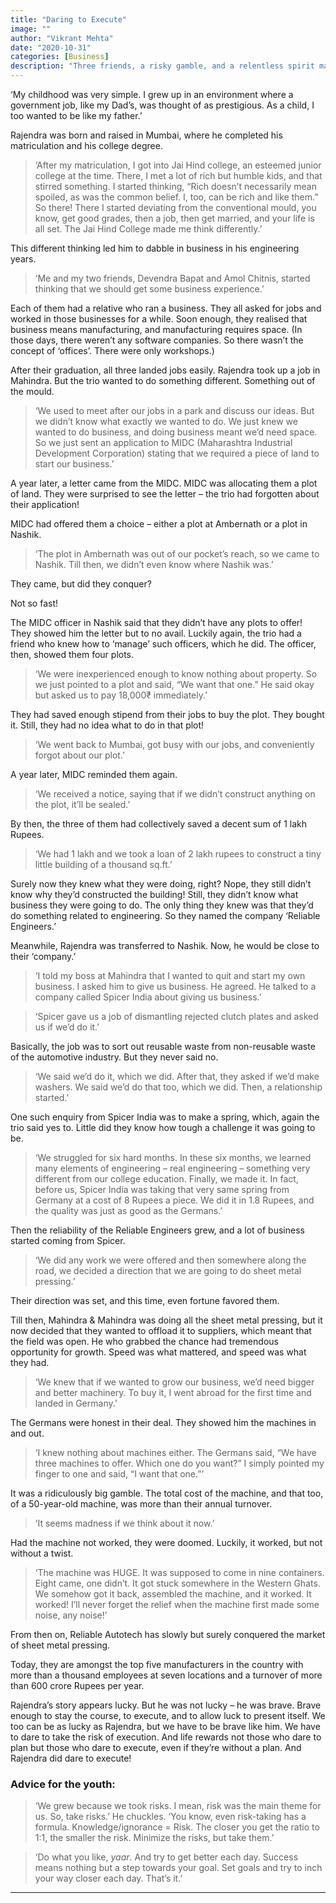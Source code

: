 ```yaml
---
title: "Daring to Execute"
image: ""
author: "Vikrant Mehta"
date: "2020-10-31"
categories: [Business]
description: "Three friends, a risky gamble, and a relentless spirit made Reliable Engineers India's top engineering companies. Rajendra's business journey is one that only a few will dare to try."
---
```


'My childhood was very simple. I grew up in an environment where a government job, like my Dad's, was thought of as prestigious. As a child, I too wanted to be like my father.'

Rajendra was born and raised in Mumbai, where he completed his matriculation and his college degree.

> 'After my matriculation, I got into Jai Hind college, an esteemed junior college at the time. There, I met a lot of rich but humble kids, and that stirred something. I started thinking, “Rich doesn't necessarily mean spoiled, as was the common belief. I, too, can be rich and like them.” So there! There I started deviating from the conventional mould, you know, get good grades, then a job, then get married, and your life is all set. The Jai Hind College made me think differently.'

This different thinking led him to dabble in business in his engineering years.

> 'Me and my two friends, Devendra Bapat and Amol Chitnis, started thinking that we should get some business experience.'

Each of them had a relative who ran a business. They all asked for jobs and worked in those businesses for a while. Soon enough, they realised that business means manufacturing, and manufacturing requires space. (In those days, there weren't any software companies. So there wasn't the concept of 'offices'. There were only workshops.)

After their graduation, all three landed jobs easily. Rajendra took up a job in Mahindra. But the trio wanted to do something different. Something out of the mould.

> 'We used to meet after our jobs in a park and discuss our ideas. But we didn't know what exactly we wanted to do. We just knew we wanted to do business, and doing business meant we'd need space. So we just sent an application to MIDC (Maharashtra Industrial Development Corporation) stating that we required a piece of land to start our business.'

A year later, a letter came from the MIDC. MIDC was allocating them a plot of land. They were surprised to see the letter – the trio had forgotten about their application!

MIDC had offered them a choice – either a plot at Ambernath or a plot in Nashik.

> 'The plot in Ambernath was out of our pocket's reach, so we came to Nashik. Till then, we didn't even know where Nashik was.'

They came, but did they conquer?

Not so fast!

The MIDC officer in Nashik said that they didn't have any plots to offer! They showed him the letter but to no avail. Luckily again, the trio had a friend who knew how to 'manage' such officers, which he did. The officer, then, showed them four plots.

> 'We were inexperienced enough to know nothing about property. So we just pointed to a plot and said, “We want that one.” He said okay but asked us to pay 18,000₹ immediately.'

They had saved enough stipend from their jobs to buy the plot. They bought it. Still, they had no idea what to do in that plot!

> 'We went back to Mumbai, got busy with our jobs, and conveniently forgot about our plot.'

A year later, MIDC reminded them again.

> 'We received a notice, saying that if we didn't construct anything on the plot, it'll be sealed.'

By then, the three of them had collectively saved a decent sum of 1 lakh Rupees.

> 'We had 1 lakh and we took a loan of 2 lakh rupees to construct a tiny little building of a thousand sq.ft.'

Surely now they knew what they were doing, right? Nope, they still didn't know why they'd constructed the building! Still, they didn't know what business they were going to do. The only thing they knew was that they'd do something related to engineering. So they named the company 'Reliable Engineers.'

Meanwhile, Rajendra was transferred to Nashik. Now, he would be close to their 'company.'

> 'I told my boss at Mahindra that I wanted to quit and start my own business. I asked him to give us business. He agreed. He talked to a company called Spicer India about giving us business.'

> 'Spicer gave us a job of dismantling rejected clutch plates and asked us if we'd do it.'

Basically, the job was to sort out reusable waste from non-reusable waste of the automotive industry. But they never said no.

> 'We said we'd do it, which we did. After that, they asked if we'd make washers. We said we'd do that too, which we did. Then, a relationship started.'

One such enquiry from Spicer India was to make a spring, which, again the trio said yes to. Little did they know how tough a challenge it was going to be.

> 'We struggled for six hard months. In these six months, we learned many elements of engineering – real engineering – something very different from our college education. Finally, we made it. In fact, before us, Spicer India was taking that very same spring from Germany at a cost of 8 Rupees a piece. We did it in 1.8 Rupees, and the quality was just as good as the Germans.'

Then the reliability of the Reliable Engineers grew, and a lot of business started coming from Spicer.

> 'We did any work we were offered and then somewhere along the road, we decided a direction that we are going to do sheet metal pressing.'

Their direction was set, and this time, even fortune favored them.

Till then, Mahindra & Mahindra was doing all the sheet metal pressing, but it now decided that they wanted to offload it to suppliers, which meant that the field was open. He who grabbed the chance had tremendous opportunity for growth. Speed was what mattered, and speed was what they had.

> 'We knew that if we wanted to grow our business, we'd need bigger and better machinery. To buy it, I went abroad for the first time and landed in Germany.'

The Germans were honest in their deal. They showed him the machines in and out.

> 'I knew nothing about machines either. The Germans said, “We have three machines to offer. Which one do you want?” I simply pointed my finger to one and said, “I want that one.”'

It was a ridiculously big gamble. The total cost of the machine, and that too, of a 50-year-old machine, was more than their annual turnover.

> 'It seems madness if we think about it now.'

Had the machine not worked, they were doomed. Luckily, it worked, but not without a twist.

> 'The machine was HUGE. It was supposed to come in nine containers. Eight came, one didn't. It got stuck somewhere in the Western Ghats. We somehow got it back, assembled the machine, and it worked. It worked! I'll never forget the relief when the machine first made some noise, any noise!'

From then on, Reliable Autotech has slowly but surely conquered the market of sheet metal pressing.

Today, they are amongst the top five manufacturers in the country with more than a thousand employees at seven locations and a turnover of more than 600 crore Rupees per year.

Rajendra's story appears lucky. But he was not lucky – he was brave. Brave enough to stay the course, to execute, and to allow luck to present itself. We too can be as lucky as Rajendra, but we have to be brave like him. We have to dare to take the risk of execution. And life rewards not those who dare to plan but those who dare to execute, even if they're without a plan. And Rajendra did dare to execute!

### **Advice for the youth:**

> 'We grew because we took risks. I mean, risk was the main theme for us. So, take risks.' He chuckles. 'You know, even risk-taking has a formula. Knowledge/ignorance = Risk. The closer you get the ratio to 1:1, the smaller the risk. Minimize the risks, but take them.'

> 'Do what you like, *yaar*. And try to get better each day. Success means nothing but a step towards your goal. Set goals and try to inch your way closer each day. That's it.'

---
